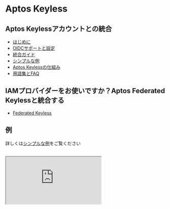 # Aptos Keyless

## Aptos Keylessアカウントとの統合

- [はじめに](aptos-keyless/introduction.mdx)
- [OIDCサポートと設定](aptos-keyless/oidc-support.mdx)
- [統合ガイド](aptos-keyless/integration-guide.mdx)
- [シンプルな例](aptos-keyless/simple-example.mdx)
- [Aptos Keylessの仕組み](aptos-keyless/how-keyless-works.mdx)
- [用語集とFAQ](aptos-keyless/other.mdx)

## IAMプロバイダーをお使いですか？Aptos Federated Keylessと統合する
- [Federated Keyless](aptos-keyless/federated-keyless.mdx)

## 例

詳しくは[シンプルな例](aptos-keyless/simple-example.mdx)をご覧ください

<br/>

 <iframe
  src="https://stackblitz.com/edit/vitejs-vite-3fuvtu?embed=1&file=README.md"
  style={{
    width: "100%",
    height: "800px",
    border: "0",
    borderRadius: "4px",
    overflow: "hidden",
  }}
  title="aptos-keyless-example"
  allow="accelerometer; ambient-light-sensor; camera; encrypted-media; geolocation; gyroscope; hid; microphone; midi; payment; usb; vr; xr-spatial-tracking"
  sandbox="allow-forms allow-modals allow-popups allow-presentation allow-same-origin allow-scripts"
></iframe>
